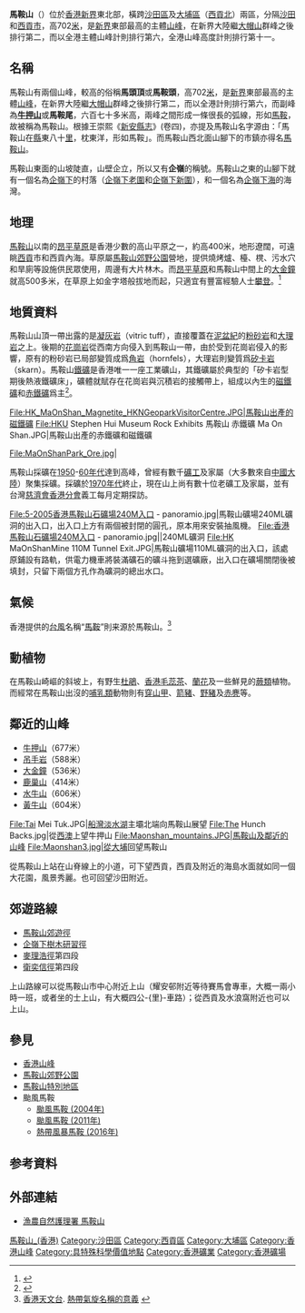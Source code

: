 {{otheruses|subject=香港山峰|other=其他「馬鞍山」|馬鞍山}}
{{Infobox Mountain
| 名稱 = 馬鞍山
| 照片 = Ma On Shan 1.jpg
| 照片說明 = 從[[沙田馬場|沙田馬場]]旁的單車徑遙望對岸的馬鞍山，前景為[[城門河|城門河道]]，圖右則為[[女婆山|女婆山]]西麓
| 海拔 = {{Convert|702|m|ft|0|link=on}}
| 位置 = [[香港|香港]][[新界|新界]]東部
| 山脈 = 
| 相對高度 = 
| 座標 = {{coord|22|24|33.11|N|114|15|8.35|E}}
| 地形圖 = 
| 類別 = 
| 年齡 = 
| 最近噴發 = 
| 首次登頂 =
| 攀登路線 =
| pushpin_map = Hong Kong
| pushpin_map_caption = 馬鞍山的位置
| latd=22 |latm=24 |lats=33.11 |latNS=N
| longd=114 |longm=15 |longs=8.35 |longEW=E
}}
'''馬鞍山'''（{{lang-en|'''Ma On Shan'''}}）位於[[香港|香港]][[新界|新界]]東北部，橫跨[[沙田區|沙田區]]及[[大埔區|大埔區]]（[[西貢北|西貢北]]）兩區，分隔[[沙田_(香港)|沙田]]和[[西貢市|西貢市]]，高702[[米_(單位)|米]]，是[[新界|新界]]東部最高的主體[[山峰|山峰]]，在新界大陸繼[[大帽山|大帽山]]群峰之後排行第二，而以全港主體山峰計則排行第六，全港山峰高度計則排行第十一。

==名稱==
馬鞍山有兩個山峰，較高的俗稱'''馬頭頂'''或'''馬鞍頭'''，高702[[米_(單位)|米]]，是[[新界|新界]]東部最高的主體[[山峰|山峰]]，在新界大陸繼[[大帽山|大帽山]]群峰之後排行第二，而以全港計則排行第六，而副峰為'''[[牛押山|牛押山]]'''或'''馬鞍尾'''，六百七十多米高，兩峰之間形成一條很長的弧線，形如[[馬鞍|馬鞍]]，故被稱為馬鞍山。根據王崇熙《[[新安縣志|新安縣志]]》(卷四)，亦提及馬鞍山名字源由：「馬鞍山在[[寶安縣|縣]]東八十[[市里|里]]，枕東洋，形如馬鞍」。而馬鞍山西北面山腳下的市鎮亦得名[[馬鞍山_(香港市鎮)|馬鞍山]]。

馬鞍山東面的山坡陡直，山壁企立，所以又有'''企嶺'''的稱號。馬鞍山之東的山腳下就有一個名為[[企嶺下|企嶺下]]的村落（[[企嶺下老圍|企嶺下老圍]]和[[企嶺下新圍|企嶺下新圍]]），和一個名為[[企嶺下海|企嶺下海]]的海灣。

==地理==
[[馬鞍山|馬鞍山]]以南的[[昂平草原|昂平草原]]是香港少數的高山平原之一，約高400米，地形遼闊，可遠眺[[西貢區|西貢]]市和西貢內海。草原屬[[馬鞍山郊野公園|馬鞍山郊野公園]]營地，提供燒烤爐、檯、櫈、污水穴和旱廁等設施供民眾使用，周邊有大片林木。而[[昂平草原|昂平草原]]和馬鞍山中間上的[[大金鐘|大金鐘]]就高500多米，在草原上如金字塔般拔地而起，只適宜有豐富經驗人士[[攀登|攀登]]。<ref>{{cite web|title=昂平高原|url=http://hk.ulifestyle.com.hk/spot/detail.html?id=ABdGDVowBwJZFwNo|publisher=[[HK.ULifestyle.com.hk|HK.ULifestyle.com.hk]]|language=zh-hk|access-date=2014-12-10|archive-date=2017-07-08|archive-url=https://web.archive.org/web/20170708233410/http://hk.ulifestyle.com.hk/spot/detail.html?id=ABdGDVowBwJZFwNo|dead-url=no}}</ref>

==地質資料==
馬鞍山山頂一帶出露的是[[凝灰岩|凝灰岩]]（vitric tuff），直接覆蓋在[[泥盆紀|泥盆紀]]的[[粉砂岩|粉砂岩]]和[[大理岩|大理岩]]之上。後期的[[花崗岩|花崗岩]]從西南方向侵入到馬鞍山一帶，由於受到花崗岩侵入的影響，原有的粉砂岩已局部變質成爲[[角岩|角岩]]（hornfels），大理岩則變質爲[[矽卡岩|矽卡岩]]（skarn）。馬鞍山[[鐵礦|鐵礦]]是香港唯一一座工業礦山，其鐵礦屬於典型的「矽卡岩型期後熱液鐵礦床」，礦體就賦存在花崗岩與沉積岩的接觸帶上，組成以內生的[[磁鐵礦|磁鐵礦]]和[[赤鐵礦|赤鐵礦]]爲主<ref>{{Cite web |url=http://www.geopark.hk/?option=com_contents&task=view&id=38 |title=香港唯一的工業礦山 |access-date=2007-09-07 |archive-date=2007-10-09 |archive-url=https://web.archive.org/web/20071009132235/http://www.geopark.hk/?option=com_contents&task=view&id=38 |dead-url=no }}</ref>。

<gallery mode="packed" heights="150">
File:HK_MaOnShan_Magnetite_HKNGeoparkVisitorCentre.JPG|馬鞍山出產的磁鐵礦
File:HKU Stephen Hui Museum Rock Exhibits 馬鞍山 赤鐵礦 Ma On Shan.JPG|馬鞍山出產的赤鐵礦和磁鐵礦

File:MaOnShanPark_Ore.jpg|

</gallery>
{{Commons category-inline|Ma On Shan Iron Mine|馬鞍山鐵礦場}}

馬鞍山採礦在[[1950年代香港|1950]]-[[1960年代香港|60年代]]達到高峰，曾經有數千[[礦工|礦工]]及家屬（大多數來自[[中國大陸|中國大陸]]）聚集採礦。採礦於[[1970年代香港|1970年代]]終止，現在山上尚有數十位老礦工及家屬，並有台灣[[慈濟基金會#現任會員組織|慈濟會香港分會]]義工每月定期探訪。

<gallery mode="packed" heights="150">
File:5-2005香港馬鞍山石礦場240M入口 - panoramio.jpg|馬鞍山礦場240ML礦洞的出入口，出入口上方有兩個被封閉的圓孔，原本用來安裝抽風機。
File:香港馬鞍山石礦場240M入口 - panoramio.jpg||240ML礦洞
File:HK MaOnShanMine 110M Tunnel Exit.JPG|馬鞍山礦場110ML礦洞的出入口，該處原鋪設有路軌，供電力機車將裝滿礦石的礦斗拖到選礦廠，出入口在礦場關閉後被填封，只留下兩個方孔作為礦洞的總出水口。

</gallery>

==氣候==

{{Weather box
|location = 馬鞍山 (702m)
|metric first = Y
|single line = Y 
|Jan high C = 15.6
|Feb high C = 16.8
|Mar high C = 18.7
|Apr high C = 21.7
|May high C = 24.1
|Jun high C = 25.6
|Jul high C = 26.4
|Aug high C = 27.0
|Sep high C = 26.2
|Oct high C = 23.7
|Nov high C = 20.4
|Dec high C = 16.8
|Year high C = 21.9
|Jan mean C = 11.4
|Feb mean C = 12.6
|Mar mean C = 15.1
|Apr mean C = 18.7
|May mean C = 21.6
|Jun mean C = 23.3
|Jul mean C = 23.7
|Aug mean C = 23.8
|Sep mean C = 22.7
|Oct mean C = 19.9
|Nov mean C = 16.5
|Dec mean C = 12.9
|Year mean C = 18.4
|Jan low C = 7.8
|Feb low C = 9.5
|Mar low C = 12.4
|Apr low C = 16.6
|May low C = 19.2
|Jun low C = 21.2
|Jul low C = 21.4
|Aug low C = 21.3
|Sep low C = 20.2
|Oct low C = 17.2
|Nov low C = 13.5
|Dec low C = 8.8
|Year low C = 15.6
|source 1 = 
| url = 
}}
香港提供的[[台风|台風]]名稱“[[台风馬鞍|馬鞍]]”則来源於馬鞍山。<ref>[[香港天文台|香港天文台]]. [http://www.hko.gov.hk/tc/informtc/sound/tc_pronunciation2019e.htm#HK 熱帶氣旋名稱的意義] {{Wayback|url=http://www.hko.gov.hk/tc/informtc/sound/tc_pronunciation2019e.htm#HK|date=20180926223310}}</ref>

==動植物==
在馬鞍山崎嶇的斜坡上，有野生[[杜鵑|杜鵑]]、[[香港毛蕊茶|香港毛蕊茶]]、[[蘭花|蘭花]]及一些鮮見的[[蕨類|蕨類]]植物。而經常在馬鞍山出沒的[[哺乳類|哺乳類]]動物則有[[穿山甲|穿山甲]]、[[箭豬|箭豬]]、[[野豬|野豬]]及[[赤麂|赤麂]]等。

==鄰近的山峰==
*[[牛押山|牛押山]]（677米）
*[[吊手岩|吊手岩]]（588米）
*[[大金鐘|大金鐘]]（536米）
*[[鹿巢山|鹿巢山]]（414米）
*[[水牛山|水牛山]]（606米）
*[[黃牛山|黃牛山]]（604米）

<gallery>
File:Tai Mei Tuk.JPG|[[船灣淡水湖|船灣淡水湖]]主壩北端向馬鞍山展望
File:The Hunch Backs.jpg|從[[西澳_(大埔區)|西澳]]上望牛押山
File:Maonshan_mountains.JPG|馬鞍山及鄰近的山峰
File:Maonshan3.jpg|從[[大埔_(香港)|大埔]]回望馬鞍山
</gallery>

從馬鞍山上站在山脊線上的小道，可下望西貢，西貢及附近的海島水面就如同一個大花園，風景秀麗。也可回望沙田附近。

==郊遊路線==
* [[馬鞍山郊遊徑|馬鞍山郊遊徑]]
* [[企嶺下樹木研習徑|企嶺下樹木研習徑]] 
* [[麥理浩徑|麥理浩徑]]第四段 
* [[衛奕信徑|衛奕信徑]]第四段

上山路線可以從馬鞍山市中心附近上山（耀安邨附近等待賽馬會專車，大概一兩小時一班，或者坐的士上山，有大概四公-{里}-車路）；從西貢及水浪窩附近也可以上山。

==參見==
*[[香港山峰|香港山峰]]
*[[馬鞍山郊野公園|馬鞍山郊野公園]]
*[[馬鞍山特別地區|馬鞍山特別地區]]
*颱風馬鞍
**[[颱風馬鞍_(2004年)|颱風馬鞍 (2004年)]]
**[[颱風馬鞍_(2011年)|颱風馬鞍 (2011年)]]
**[[熱帶風暴馬鞍_(2016年)|熱帶風暴馬鞍 (2016年)]]

==参考資料==
<div class="references-small">
<references />
</div>

==外部連結==
*[http://www.afcd.gov.hk/tc_chi/country/cou_vis/cou_vis_cou/cou_vis_cou_mos/cou_vis_cou_mos.html 漁農自然護理署 馬鞍山] {{Wayback|url=http://www.afcd.gov.hk/tc_chi/country/cou_vis/cou_vis_cou/cou_vis_cou_mos/cou_vis_cou_mos.html |date=20210415110334 }}

{{香港山峰}}

[[Category:馬鞍山_(香港)|]]
[[Category:沙田區|Category:沙田區]]
[[Category:西貢區|Category:西貢區]]
[[Category:大埔區|Category:大埔區]]
[[Category:香港山峰|Category:香港山峰]]
[[Category:具特殊科學價值地點|Category:具特殊科學價值地點]]
[[Category:香港礦業|Category:香港礦業]]
[[Category:香港礦場|Category:香港礦場]]